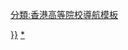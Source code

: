 {{Navbox
| name = 香港中文大學
| title = [[香港中文大學|{{color|#ffffff|香港中文大學}}]]
| state = collapsed
| bodyclass = hlist
| belowclass = hlist
| basestyle = background:#69246B; color:#ffffff;

| group1 = 機構
| list1 = {{Navbox|child|basestyle = background:#eee;
  | group1 = 學院
  | list1 = 
* [[香港中文大學文學院|文學院]]
* [[香港中文大學工商管理學院|工商管理學院]]
* [[香港中文大學教育學院|教育學院]]
* [[香港中文大學工程學院|工程學院]]
* [[香港中文大學法律學院|法律學院]]
* [[香港中文大學醫學院|醫學院]]
* [[香港中文大學理學院|理學院]]
* [[香港中文大學社會科學院|社會科學院]]
  | group2 = 研究院
  | list2 = 
* [[香港中文大學研究院|研究院]]
* [[香港亞太研究所]]
* [[香港中文大學手語及聾人研究中心|手語及聾人研究中心]]
  | group3 = 成員書院
  | list3 =  
* [[崇基學院|崇基]]
* [[新亞書院|新亞]]
* [[聯合書院|聯合]]
* [[逸夫書院|逸夫]]
* [[晨興書院|晨興]]
* [[善衡書院|善衡]]
* [[敬文書院|敬文]]
* [[伍宜孫書院|伍宜孫]]
* [[和聲書院|和聲]]
  | group4 = 學生組織
  | list4 = {{Navbox|child|basestyle = background:#DDA52D;
    | group1 = [[香港中文大學學生會|中大學生會]]
    | list1 = 
* [[香港中文大學學生會|代表會]]
* [[香港中文大學學生會|幹事會]]
* [[香港中文大學學生會|司法委員會]]
* [[中大學生報]]
* [[香港中文大學校園電台|校園電台]]
    | group2 = 書院學生會
    | list2 = 
* [[崇基學院學生會|崇基]]
* [[新亞書院學生會|新亞]]
* [[聯合書院學生會|聯合]]
* [[逸夫書院學生會|逸夫]]
* [[善衡書院學生會|善衡]]
* [[晨興書院學生會|晨興]]
* [[和聲書院學生會|和聲]]
* [[伍宜孫書院學生會|伍宜孫]]
* [[敬文書院學生會|敬文]]
    }}
  | group5 = 管理機構
  |  list5 = 
* [[香港中文大學崇基學院神學院|崇基神學院]]
* [[香港中文大學專業進修學院|專業進修學院]]
* [[香港中文大學（深圳）]]
  | group6 = 其他
  | list6 = 
* [[香港中文大學政治與行政學系|政治與行政學系]]
* [[香港國際互聯網交換中心|互聯網交換中心]]
* [[香港中文大學出版社|大學出版社]]
* [[賽馬會氣候變化博物館|氣候變化博物館]]
* 《[[大學線月刊]]》
* [[香港中文大學合唱團|合唱團]]
* [[香港中文大學學生會欖球會|欖球會]]
* [[中大本土學社]]
* [[賽馬會手語雙語共融教育計劃|手語雙語共融教育計劃]]
  }}

| group2 = 區域
| list2 = {{Navbox|child|basestyle = background:#eee;
  | group1 = 地標
  | list1 = 
* [[香港中文大學圖書館|圖書館]]
* [[香港中文大學文物館|文物館]]
* [[香港中文大學宿舍|宿舍]]
* [[香港中文大學碧秋樓|碧秋樓]]
* [[仲門]]
* [[未圓湖]]
* [[合一亭]]
* [[百萬大道]]
* [[康本國際學術園]]
  | group2 = 教研設施
  | list2 = 
* [[香港中文大學教學酒店|教學酒店]]
* [[威爾斯親王醫院]]
* [[香港中文大學醫院]]
* [[羅桂祥綜合生物醫學大樓]]
* [[香港中文大學（深圳）醫院]]
  }}

| group3 = 雕像
| list3 = 
* [[高錕|高錕爵士]]
* [[香港中文大學文物館|饒宗頤雕像]]
* [[香港民主女神像 (六四事件)|旧民主女神像]]
* [[香港民主女神像 (反修例運動)|新民主女神像]]
* [[香港中文大學碧秋樓|孫中山像]]
* [[孔子像]]
* [[錢穆]]
* [[杨振宁]]
* [[唐君毅]]
* [[勞思光]]

| group4 = 社會事件
| list4 = 
* [[中國民運基金|民運基金]]
* [[哭中大事件|英語化爭議]]
* [[中大學生報情色版事件|情色版事件]]
* [[中大科大合併風波]]
* [[香港教育學院風波|教院中大合併風波]]
* [[香港中文大學衝突|警方與示威者衝突]]
* [[中大2020我們的畢業禮|警方與示威者衝突一週年示威]]

| group5 = 重要人物
| list5  = {{Navbox|child|basestyle = background:#eee;
  | group1 = 歷任校長
  | list1  = 
* {{small|（合併各書院）}}{{to}}[[李卓敏]]{{to}}[[馬臨]]{{to}}[[高錕]]{{to}}[[李國章]]{{to}}[[金耀基]]{{to}}[[劉遵義]]{{to}}[[沈祖堯]]{{to}}[[段崇智]]
  | group2 = [[File:Nobel prize medal.svg|18px|諾貝爾獎]] [[諾貝爾獎]]
  | list2  = 
* [[杨振宁]]
* [[詹姆斯·莫理斯]]
* [[羅伯特·蒙代爾]]
* [[高錕]]
  | group3 = [[菲立兹獎]]
  | list3  = 
* [[丘成桐]]
  | group4 = [[香港人道年獎]]
  | list4  = 
* [[鄧慧蘭]]
* [[黃重光]]
* [[吳恩融]]
* [[梁秉中]]
* [[黃至生]]
* [[陳英凝]]
* [[林順潮]]
  | group5 = 其他
  | list5 = 
* [[錢穆]]（新亞）
* [[唐君毅]]（新亞）
* [[徐復觀]]（新亞）
* [[張君勱]]（新亞）
* [[牟宗三]]（新亞）
* [[勞思光]]（崇基）
* [[林語堂]]（新亞）
* [[裘開明]]
* [[余英時]]（新亞）
* [[饒宗頤]]（崇基、新亞）
* [[星雲法師]]
* [[陳之藩]]
* [[姚期智]]
* [[張樹庭]]
* [[北岛 (诗人)|趙振開]]
* [[郎咸平]]
* [[徐立之]]（新亞）
* [[李歐梵]]
* [[辛世文]]（新亞）
* [[華雲生]]
* [[科大衛]]
* [[胡秀英]]（崇基）
* [[何文匯]]（新亞）
* [[許冠文]]（聯合）
* [[李天命]]（新亞）
* [[關子尹]]（崇基）
  }}

|group6 = 其他
|list6 = 
* [[香港中文大學第一寵物|第一寵物]]
* [[Dem beat]]

|below = 
* [[香港中文大學校友列表|{{color|white|校友列表}}]]

}}<includeonly>
[[Category:香港中文大學|{{{1|{{PAGENAME}}}}}]]
</includeonly><noinclude>
[[Category:香港中文大學|*]]
[[分類:香港高等院校導航模板]]
</noinclude>